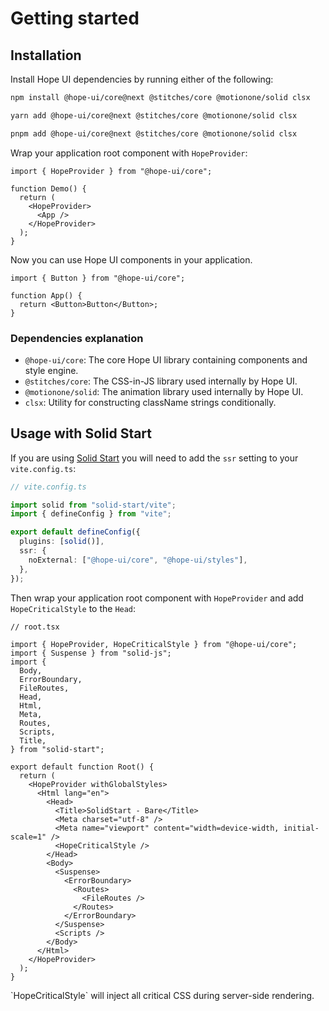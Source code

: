 
# Getting started

## Installation

Install Hope UI dependencies by running either of the following:

```bash
npm install @hope-ui/core@next @stitches/core @motionone/solid clsx
```

```bash
yarn add @hope-ui/core@next @stitches/core @motionone/solid clsx
```

```bash
pnpm add @hope-ui/core@next @stitches/core @motionone/solid clsx
```

Wrap your application root component with `HopeProvider`:

```tsx
import { HopeProvider } from "@hope-ui/core";

function Demo() {
  return (
    <HopeProvider>
      <App />
    </HopeProvider>
  );
}
```

Now you can use Hope UI components in your application.

```tsx
import { Button } from "@hope-ui/core";

function App() {
  return <Button>Button</Button>;
}
```

### Dependencies explanation

- `@hope-ui/core`: The core Hope UI library containing components and style engine.
- `@stitches/core`: The CSS-in-JS library used internally by Hope UI.
- `@motionone/solid`: The animation library used internally by Hope UI.
- `clsx`: Utility for constructing className strings conditionally.

## Usage with Solid Start

If you are using [Solid Start](https://github.com/solidjs/solid-start) you will need to add the `ssr` setting to your `vite.config.ts`:

```ts {7-9}
// vite.config.ts

import solid from "solid-start/vite";
import { defineConfig } from "vite";

export default defineConfig({
  plugins: [solid()],
  ssr: {
    noExternal: ["@hope-ui/core", "@hope-ui/styles"],
  },
});
```

Then wrap your application root component with `HopeProvider` and add `HopeCriticalStyle` to the `Head`:

```tsx {18,24,37}
// root.tsx

import { HopeProvider, HopeCriticalStyle } from "@hope-ui/core";
import { Suspense } from "solid-js";
import {
  Body,
  ErrorBoundary,
  FileRoutes,
  Head,
  Html,
  Meta,
  Routes,
  Scripts,
  Title,
} from "solid-start";

export default function Root() {
  return (
    <HopeProvider withGlobalStyles>
      <Html lang="en">
        <Head>
          <Title>SolidStart - Bare</Title>
          <Meta charset="utf-8" />
          <Meta name="viewport" content="width=device-width, initial-scale=1" />
          <HopeCriticalStyle />
        </Head>
        <Body>
          <Suspense>
            <ErrorBoundary>
              <Routes>
                <FileRoutes />
              </Routes>
            </ErrorBoundary>
          </Suspense>
          <Scripts />
        </Body>
      </Html>
    </HopeProvider>
  );
}
```

<Callout>
  <span>`HopeCriticalStyle` will inject all critical CSS during server-side rendering.</span>
</Callout>
